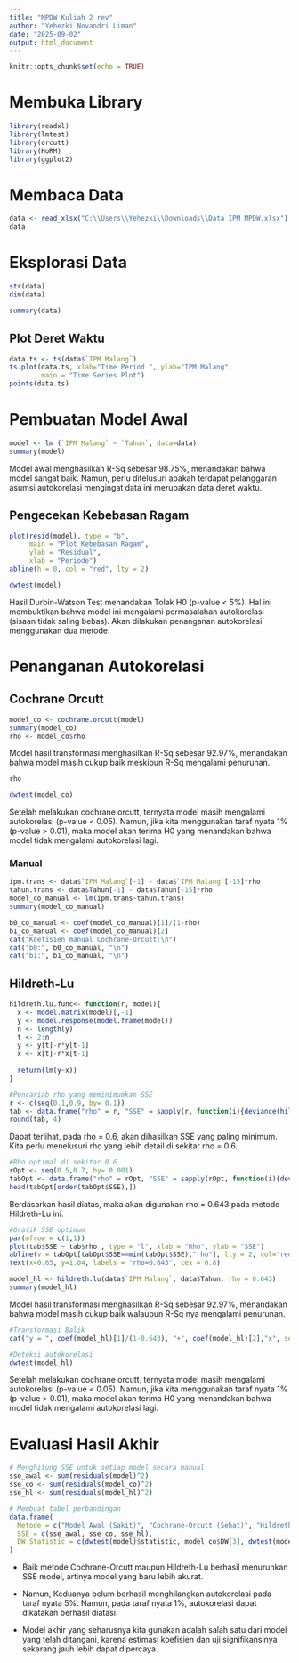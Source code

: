```yaml
---
title: "MPDW Kuliah 2 rev"
author: "Yehezki Novandri Liman"
date: "2025-09-02"
output: html_document
---
```


```r
knitr::opts_chunk$set(echo = TRUE)
```

# Membuka Library

```r
library(readxl)
library(lmtest)
library(orcutt)
library(HoRM)
library(ggplot2)
```
# Membaca Data

```r
data <- read_xlsx("C:\\Users\\Yehezki\\Downloads\\Data IPM MPDW.xlsx")
data
```
# Eksplorasi Data

```r
str(data)
dim(data)
```
```r
summary(data)
```

## Plot Deret Waktu

```r
data.ts <- ts(data$`IPM Malang`)
ts.plot(data.ts, xlab="Time Period ", ylab="IPM Malang", 
        main = "Time Series Plot")
points(data.ts)
```
# Pembuatan Model Awal

```r
model <- lm (`IPM Malang` ~ `Tahun`, data=data)
summary(model)
```
Model awal menghasilkan R-Sq sebesar 98.75%, menandakan bahwa model sangat baik. Namun, perlu ditelusuri apakah terdapat pelanggaran asumsi autokorelasi mengingat data ini merupakan data deret waktu.

## Pengecekan Kebebasan Ragam

```r
plot(resid(model), type = "b",
     main = "Plot Kebebasan Ragam",
     ylab = "Residual",
     xlab = "Periode")
abline(h = 0, col = "red", lty = 2)
```
```r
dwtest(model)
```
Hasil Durbin-Watson Test menandakan Tolak H0 (p-value < 5%). Hal ini membuktikan bahwa model ini mengalami permasalahan autokorelasi (sisaan tidak saling bebas). Akan dilakukan penanganan autokorelasi menggunakan dua metode.

# Penanganan Autokorelasi

## Cochrane Orcutt

```r
model_co <- cochrane.orcutt(model)
summary(model_co)
rho <- model_co$rho
```
Model hasil transformasi menghasilkan R-Sq sebesar 92.97%, menandakan bahwa model masih cukup baik meskipun R-Sq mengalami penurunan.

```r
rho
```

```r
dwtest(model_co)
```
Setelah melakukan cochrane orcutt, ternyata model masih mengalami autokorelasi (p-value < 0.05). Namun, jika kita menggunakan taraf nyata 1% (p-value > 0.01), maka model akan terima H0 yang menandakan bahwa model tidak mengalami autokorelasi lagi.

### Manual

```r
ipm.trans <- data$`IPM Malang`[-1] - data$`IPM Malang`[-15]*rho
tahun.trans <- data$Tahun[-1] - data$Tahun[-15]*rho
model_co_manual <- lm(ipm.trans~tahun.trans)
summary(model_co_manual)
```
```r
b0_co_manual <- coef(model_co_manual)[1]/(1-rho)
b1_co_manual <- coef(model_co_manual)[2]
cat("Koefisien manual Cochrane-Orcutt:\n")
cat("b0:", b0_co_manual, "\n")
cat("b1:", b1_co_manual, "\n")
```
## Hildreth-Lu

```r
hildreth.lu.func<- function(r, model){
  x <- model.matrix(model)[,-1]
  y <- model.response(model.frame(model))
  n <- length(y)
  t <- 2:n
  y <- y[t]-r*y[t-1]
  x <- x[t]-r*x[t-1]
  
  return(lm(y~x))
}

#Pencariab rho yang meminimumkan SSE
r <- c(seq(0.1,0.9, by= 0.1))
tab <- data.frame("rho" = r, "SSE" = sapply(r, function(i){deviance(hildreth.lu.func(i, model))}))
round(tab, 4)
```
Dapat terlihat, pada rho = 0.6, akan dihasilkan SSE yang paling minimum. Kita perlu menelusuri rho yang lebih detail di sekitar rho = 0.6.

```r
#Rho optimal di sekitar 0.6
rOpt <- seq(0.5,0.7, by= 0.001)
tabOpt <- data.frame("rho" = rOpt, "SSE" = sapply(rOpt, function(i){deviance(hildreth.lu.func(i, model))}))
head(tabOpt[order(tabOpt$SSE),])
```
Berdasarkan hasil diatas, maka akan digunakan rho = 0.643 pada metode Hildreth-Lu ini.

```r
#Grafik SSE optimum
par(mfrow = c(1,1))
plot(tab$SSE ~ tab$rho , type = "l", xlab = "Rho", ylab = "SSE")
abline(v = tabOpt[tabOpt$SSE==min(tabOpt$SSE),"rho"], lty = 2, col="red",lwd=2)
text(x=0.65, y=1.04, labels = "rho=0.643", cex = 0.8)
```
```r
model_hl <- hildreth.lu(data$`IPM Malang`, data$Tahun, rho = 0.643)
summary(model_hl)
```
Model hasil transformasi menghasilkan R-Sq sebesar 92.97%, menandakan bahwa model masih cukup baik walaupun R-Sq nya mengalami penurunan.

```r
#Transformasi Balik
cat("y = ", coef(model_hl)[1]/(1-0.643), "+", coef(model_hl)[2],"x", sep = "")
```
```r
#Deteksi autokorelasi
dwtest(model_hl)
```
Setelah melakukan cochrane orcutt, ternyata model masih mengalami autokorelasi (p-value < 0.05). Namun, jika kita menggunakan taraf nyata 1% (p-value > 0.01), maka model akan terima H0 yang menandakan bahwa model tidak mengalami autokorelasi lagi.

# Evaluasi Hasil Akhir

```r
# Menghitung SSE untuk setiap model secara manual
sse_awal <- sum(residuals(model)^2)
sse_co <- sum(residuals(model_co)^2)
sse_hl <- sum(residuals(model_hl)^2)

# Membuat tabel perbandingan
data.frame(
  Metode = c("Model Awal (Sakit)", "Cochrane-Orcutt (Sehat)", "Hildreth-Lu (Sehat)"),
  SSE = c(sse_awal, sse_co, sse_hl),
  DW_Statistic = c(dwtest(model)$statistic, model_co$DW[3], dwtest(model_hl)$statistic)
)
```
-   Baik metode Cochrane-Orcutt maupun Hildreth-Lu berhasil menurunkan SSE model, artinya model yang baru lebih akurat.

-   Namun, Keduanya belum berhasil menghilangkan autokorelasi pada taraf nyata 5%. Namun, pada taraf nyata 1%, autokorelasi dapat dikatakan berhasil diatasi.

-   Model akhir yang seharusnya kita gunakan adalah salah satu dari model yang telah ditangani, karena estimasi koefisien dan uji signifikansinya sekarang jauh lebih dapat dipercaya.
